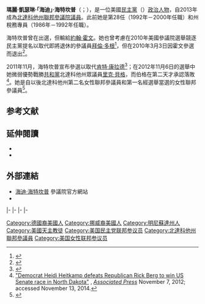 {{Expand|time=2015-07-28T06:26:00+00:00}}
{{请求翻译|time=2015-07-28T06:26:00+00:00}}
{{Infobox officeholder
|name         = 海迪·海特坎普<br>Heidi Heitkamp
|image        = Heidi Heitkamp official portrait 113th Congress.jpg
|jr/sr        = 聯邦參議員
|state        = [[北達科他州|北達科他州]]
|alongside    = 
|term_start   = 2013年1月3日
|term_end     = 2019年1月3日
|predecessor  = [[肯特·康拉德|肯特·康拉德]]
|successor    = [[凱文·克拉默|凱文·克拉默]]
|office1      = 第28任{{le|北達科他州總檢察長|North Dakota Attorney General}}
|governor1    = [[埃德·谢弗|埃德·谢弗]]
|term_start1  = 1992年12月15日
|term_end1    = 2000年12月15日
|predecessor1 = {{le|尼古拉斯·斯貝司|Nicholas Spaeth}}
|successor1   = {{le|韋恩·斯特內耶姆|Wayne Stenehjem}}
|office2      = 第20任{{le|北達科他州國家稅務專員辦事處|North Dakota Office of State Tax Commissioner|北達科他州稅務專員}}
|governor2    = {{le|喬治·A·辛納|George A. Sinner|喬治·辛納}}
|term_start2  = 1986年12月2日
|term_end2    = 1992年12月15日
|predecessor2 = [[肯特·康拉德|肯特·康拉德]]
|successor2   = {{le|羅伯特·E·漢森|Robert E. Hanson|羅伯特·漢森}}
|birth_name   = 瑪麗·凱瑟琳·海特坎普<br>Mary Kathryn Heitkamp
|birth_date   = {{birth date and age|1955|10|30}}
|birth_place  = {{US}}[[明尼蘇達州|明尼蘇達州]][[威爾金縣_(明尼蘇達州)|威爾金縣]][[布雷肯里奇_(明尼蘇達州)|布雷肯里奇]]
|death_date   = 
|death_place  = 
|party        = [[民主黨_(美國)|民主黨]]
|alma_mater   = {{le|北達科他州大學|University of North Dakota}}<br>{{le|劉易斯和克拉克法學院|Lewis & Clark Law School}}
|spouse       = 達爾文·蘭格（Darwin Lange）
|children     = 2
|religion     = [[天主教會|羅馬天主教]]
}}

'''瑪麗·凱瑟琳·「海迪」·海特坎普'''（{{lang-en|'''Mary Kathryn "Heidi" Heitkamp'''}}；{{bd|1955年|10月30日}}），是一位美國[[民主黨_(美國)|民主黨]]（{{le|北達科他州民主黨-無黨派聯盟黨|North Dakota Democratic-Nonpartisan League Party}}）[[政治人物|政治人物]]，自2013年成為[[北達科他州|北達科他州]][[美國參議院|聯邦參議院議員]]。此前她是第28任{{le|北達科他州總檢察長|North Dakota Attorney General}}（1992年－2000年任職）和州稅務專員（1986年－1992年任職）。

海特坎普曾在{{le|2000年北達科他州州長選舉|North Dakota gubernatorial election, 2000|2000年州長選舉}}出選{{le|北達科他州州長|Governor of North Dakota|州長}}，但輸給[[約翰·霍文|約翰·霍文]]。她也曾考慮在2010年美國參議院選舉競逐民主黨提名以取代即將退休的參議員[[拜倫·多根|拜倫·多根]]<ref>{{cite news|title=Heitkamp 'very interested' in rematch with Hoeven|first=Sean J.|last=Miller|date=2010-01-07|work=[[The_Hill_(newspaper)|The Hill]]|url=http://thehill.com/blogs/blog-briefing-room/news/74797-heitkamp-very-interested-in-rematch-with-hoeven|accessdate=2015-07-28|archive-date=2021-03-14|archive-url=https://web.archive.org/web/20210314175521/https://thehill.com/blogs/blog-briefing-room/news/74797-heitkamp-very-interested-in-rematch-with-hoeven|dead-url=no}}</ref>，但在2010年3月3日因霍文參選而退出<ref>{{cite web|url=http://hotlineoncall.nationaljournal.com/archives/2010/03/heitkamp_wont_r.php|title=Heitkamp Won't Run In ND|date=2010-03-03|accessdate=2010-03-03|work=[[The_Hotline|The Hotline]]|first=Erin|last=McPike|deadurl=yes|archiveurl=https://archive.is/20120708172945/http://hotlineoncall.nationaljournal.com/archives/2010/03/heitkamp_wont_r.php|archivedate=2012年7月8日}}</ref>。

2011年11月，海特坎普宣布參選{{le|2012年北達科他州美國參議院議員選舉|United States Senate election in North Dakota, 2010|2012年州聯邦參議院議員選舉}}以取代[[肯特·康拉德|肯特·康拉德]]<ref>{{cite news|last=Daum|first=Kristen M|title=SPECULATION NO MORE: Heitkamp announces U.S. Senate run|url=http://ndpolitics.areavoices.com/?p=92261|date=2011-11-08|newspaper=Flickertales from The Hill|accessdate=2014-11-13|deadurl=yes|archiveurl=https://web.archive.org/web/20120716024945/http://ndpolitics.areavoices.com/?p=92261|archivedate=2012年7月16日}}</ref>；在2012年11月6日的選舉中她微弱優勢戰勝[[共和黨_(美國)|共和黨]]北達科他州眾議員[[里克·貝格|里克·貝格]]，而伯格在第二天才承認落敗<ref>[http://www.washingtonpost.com/politics/democrat-heidi-heitkamp-defeats-republican-rick-berg-to-win-us-senate-race-in-north-dakota/2012/11/07/3b5d20ea-290e-11e2-aaa5-ac786110c486_story.html "Democrat Heidi Heitkamp defeats Republican Rick Berg to win US Senate race in North Dakota"] {{Wayback|url=http://www.washingtonpost.com/politics/democrat-heidi-heitkamp-defeats-republican-rick-berg-to-win-us-senate-race-in-north-dakota/2012/11/07/3b5d20ea-290e-11e2-aaa5-ac786110c486_story.html |date=20191130161541 }}, ''[[Associated_Press|Associated Press]]'' November 7, 2012; accessed November 13, 2014.</ref>。她是自{{le|喬斯林·伯迪克|Jocelyn Burdick}}以後北達科他州第二名女性聯邦參議員和第一名經選舉當選的女性聯邦參議員<ref name="kfyrtv">{{cite web|title=Election Night in North Dakota|url=http://www.kfyrtv.com/News_Stories.asp?news=60275|publisher=kfyrtv.com|accessdate=2014-11-13|date=2012-11-07|deadurl=yes|archiveurl=https://web.archive.org/web/20130520203954/http://kfyrtv.com/News_Stories.asp?news=60275|archivedate=2013年5月20日}}</ref>。

==参考文献==
{{reflist}}

==延伸閱讀==
*{{Dmoz|Regional/North_America/United_States/North_Dakota/Government/Federal/US_Senate/Heidi_Heitkamp_%5BD%5D}}
*{{CongLinks | congbio = H001069 | ballot = Heidi_Heitkamp | nndb = | votesmart = 41716 | govtrack = 412554 | opencong = 412554 | rollcall = 7445 | politifact = | fec = S2ND00099 | opensecrets = N00033782 | assets = | legistorm = | followthemoney = 83260 | ontheissues = Senate/Heidi_Heitkamp.htm | congress = heidi-heitkamp/2174 | worldcat = lccn-no94-42788 | c-span = heidiheitkamp | imdb = | bloomberg = | nyt = h/heidi_heitkamp | washpo = 135fbac8-4bbc-11e2-8758-b64a2997a921 }}

==外部連結==
*[http://www.heitkamp.senate.gov/ 海迪·海特坎普] {{Wayback|url=http://www.heitkamp.senate.gov/ |date=20130515044257 }}參議院官方網站
*{{Dmoz|Regional/North_America/United_States/North_Dakota/Government/Federal/US_Senate/Heidi_Heitkamp_%5BD%5D}}

{{s-start}}
{{s-off}}
{{s-bef|before=[[肯特·康拉德|肯特·康拉德]]}}
{{s-ttl|title={{le|北達科他州國家稅務專員辦事處|North Dakota Office of State Tax Commissioner|北達科他州稅務專員}}|years=1986年－1992年}}
{{s-aft|after={{le|羅伯特·E·漢森|Robert E. Hanson|羅伯特·漢森}}}}
|-
{{s-bef|before={{le|尼古拉斯·斯貝司|Nicholas Spaeth}}}}
{{s-ttl|title={{le|北達科他州總檢察長|North Dakota Attorney General}}|years=1992年－2000年}}
{{s-aft|after={{le|韋恩·斯特內耶姆|Wayne Stenehjem}}}}
|-
{{s-ppo}}
{{s-bef|before=[[利·卡爾多|利·卡爾多]]}}
{{s-ttl|title={{le|北達科他州州長|Governor of North Dakota}}[[民主黨_(美國)|民主黨]]被提名人|years={{le|2000年北達科他州州長選舉|North Dakota gubernatorial election, 2000|2000年}}}}
{{s-aft|after={{le|喬·薩圖庸|Joe Satrom}}}}
|-
{{s-bef|before=[[肯特·康拉德|肯特·康拉德]]}}
{{s-ttl|title={{nowrap|[[美國參議員|美國參議員]]{{le|北達科他州美國參議院議員列表|List of United States Senators from North Dakota|北達科他州}}[[民主黨_(美國)|民主黨]]被提名人}}<br>（[[美國參議員類別|第1類]]）|years={{le|2012年北達科他州美國參議院議員選舉|United States Senate election in North Dakota, 2012|2012年}}，{{le|2018年北達科他州美國參議院議員選舉|United States Senate election in North Dakota, 2018|2018年}}}}
{{s-inc|recent}}
|-
{{s-par|us-sen}}
{{s-bef|before=[[肯特·康拉德|肯特·康拉德]]}}
{{s-ttl|title={{le|北達科他州美國參議院議員列表|List of United States Senators from North Dakota|北達科他州第1類參議員}}|years=2013年－2019年|alongside=[[約翰·霍文|約翰·霍文]]}}
{{s-aft|after=[[凱文·克拉默|凱文·克拉默]]}}
{{s-end}}

{{Authority control}}
{{DEFAULTSORT:Heitkamp, Heidi}}

[[Category:德國裔美國人|Category:德國裔美國人]]
[[Category:挪威裔美國人|Category:挪威裔美國人]]
[[Category:明尼蘇達州人|Category:明尼蘇達州人]]
[[Category:美國天主教徒|Category:美國天主教徒]]
[[Category:美国民主党联邦参议员|Category:美国民主党联邦参议员]]
[[Category:北達科他州聯邦參議員|Category:北達科他州聯邦參議員]]
[[Category:美国女性联邦参议员|Category:美国女性联邦参议员]]